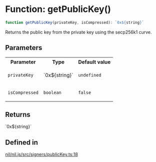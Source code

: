 # Function: getPublicKey()

```ts
function getPublicKey(privateKey, isCompressed): `0x${string}`
```

Returns the public key from the private key using the secp256k1 curve.

## Parameters

<table>
<tr>
<th>Parameter</th>
<th>Type</th>
<th>Default value</th>
</tr>
<tr>
<td>

`privateKey`

</td>
<td>

\`0x$\{string\}\`

</td>
<td>

`undefined`

</td>
</tr>
<tr>
<td>

`isCompressed`

</td>
<td>

`boolean`

</td>
<td>

`false`

</td>
</tr>
</table>

## Returns

\`0x$\{string\}\`

## Defined in

[nil/nil.js/src/signers/publicKey.ts:18](https://github.com/NilFoundation/nil.js/blob/d8bba16997233f201c54e5c49ccea4dad0518b53/src/signers/publicKey.ts#L18)
